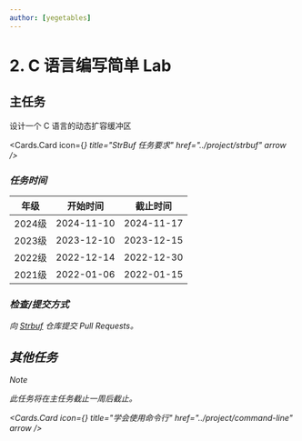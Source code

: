 ```yaml
---
author: [yegetables]
---
```


# 2. C 语言编写简单 Lab

## 主任务

设计一个 C 语言的动态扩容缓冲区

<Cards.Card
  icon={<i className="icon-[ph--list-checks-bold]" />}
  title="StrBuf 任务要求"
  href="../project/strbuf"
  arrow
/>

### 任务时间

| 年级   | 开始时间   | 截止时间   |
| ------ | ---------- | ---------- |
| 2024级 | 2024-11-10 | 2024-11-17 |
| 2023级 | 2023-12-10 | 2023-12-15 |
| 2022级 | 2022-12-14 | 2022-12-30 |
| 2021级 | 2022-01-06 | 2022-01-15 |

### 检查/提交方式

向 [Strbuf](https://github.com/xiyou-linuxer/Strbuf) 仓库提交 Pull Requests。

## 其他任务

> [!NOTE]
>
> 此任务将在主任务截止一周后截止。

<Cards.Card
  icon={<i className="icon-[ph--list-checks-bold]" />}
  title="学会使用命令行"
  href="../project/command-line"
  arrow
/>
